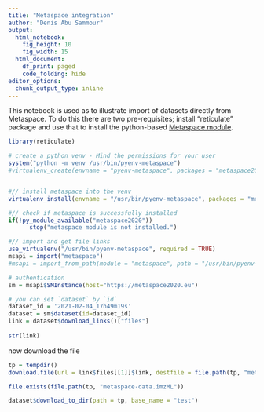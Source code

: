```yaml
---
title: "Metaspace integration"
author: "Denis Abu Sammour"
output:
  html_notebook:
    fig_height: 10
    fig_width: 15
  html_document:
    df_print: paged
    code_folding: hide
editor_options:
  chunk_output_type: inline
---
```


This notebook is used as to illustrate import of datasets directly from Metaspace. To do this there are two pre-requisites; install "reticulate" package and use that to install the python-based [Metaspace module](https://github.com/metaspace2020/metaspace/tree/master/metaspace/python-client).

```r
library(reticulate)

# create a python venv - Mind the permissions for your user
system("python -m venv /usr/bin/pyenv-metaspace")
#virtualenv_create(envname = "pyenv-metaspace", packages = "metaspace2020")


#// install metaspace into the venv
virtualenv_install(envname = "/usr/bin/pyenv-metaspace", packages = "metaspace2020")

```



```r
#// check if metaspace is successfully installed 
if(!py_module_available("metaspace2020"))
      stop("metaspace module is not installed.")

#// import and get file links
use_virtualenv("/usr/bin/pyenv-metaspace", required = TRUE)
msapi = import("metaspace") 
#msapi = import_from_path(module = "metaspace", path = "/usr/bin/pyenv-metaspace/lib/python3.7/site-packages/")

# authentication
sm = msapi$SMInstance(host="https://metaspace2020.eu")

# you can set `dataset` by `id`
dataset_id = '2021-02-04_17h49m19s'
dataset = sm$dataset(id=dataset_id)
link = dataset$download_links()["files"]
      
str(link)


```

now download the file

```r
tp = tempdir()
download.file(url = link$files[[1]]$link, destfile = file.path(tp, "metaspace-data.imzML"))

file.exists(file.path(tp, "metaspace-data.imzML"))
```

```r
dataset$download_to_dir(path = tp, base_name = "test")
```

